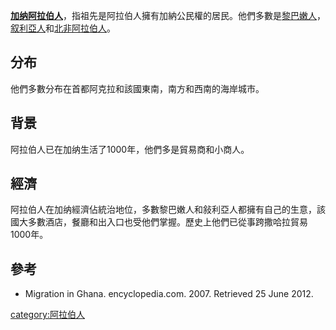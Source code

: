 {{infobox ethnic group
| group = 加納阿拉伯人<br/>'' غانيون عرب'' （阿拉伯語）
| image     = <!---PLEASE DO NOT CHANGE THESE PICTURES BEFORE ESTABLISHING CONSENSUS FOR WHAT THEY ARE ON THE DISCUSSION PAGE.  EDIT WARRING IS NOT ACCEPTABLE--->
{{image array|perrow=3|width=85|height=110
| image1    = 
| image2    = 
| image3    =
}}
| rels      = [[基督教|基督教]]、[[伊斯蘭教|伊斯蘭教]]
| langs     = [[阿拉伯語|阿拉伯語]]、 [[英語|英語]]、 [[阿坎語|阿坎語]]
| related   = [[阿拉伯人|阿拉伯人]]、[[非裔阿拉伯人|非裔阿拉伯人]] 、[[黎巴嫩人|黎巴嫩人]]、[[閃米特人|閃米特人]]
}}
'''[[加纳|加纳]][[阿拉伯人|阿拉伯人]]'''，指祖先是阿拉伯人擁有加納公民權的居民。他們多數是[[黎巴嫩人|黎巴嫩人]]，[[叙利亞人|叙利亞人]]和[[北非阿拉伯人|北非阿拉伯人]]。

==分布==
他們多數分布在首都阿克拉和該國東南，南方和西南的海岸城市。

==背景==
阿拉伯人已在加纳生活了1000年，他們多是貿易商和小商人。

==經濟==
阿拉伯人在加纳經濟佔統治地位，多數黎巴嫩人和敍利亞人都擁有自己的生意，該國大多數酒店，餐廳和出入口也受他們掌握。歷史上他們已從事跨撒哈拉貿易1000年。

==參考==
* Migration in Ghana. encyclopedia.com. 2007. Retrieved 25 June 2012.

[[category:阿拉伯人|category:阿拉伯人]]